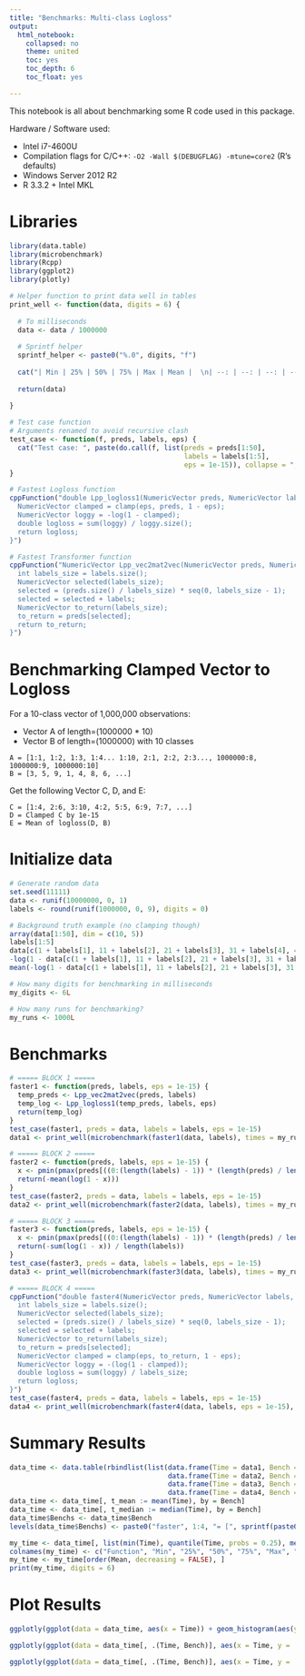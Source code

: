 ```yaml
---
title: "Benchmarks: Multi-class Logloss"
output:
  html_notebook:
    collapsed: no
    theme: united
    toc: yes
    toc_depth: 6
    toc_float: yes

---
```


This notebook is all about benchmarking some R code used in this package.

Hardware / Software used:

* Intel i7-4600U
* Compilation flags for C/C++: `-O2 -Wall $(DEBUGFLAG) -mtune=core2` (R's defaults)
* Windows Server 2012 R2
* R 3.3.2 + Intel MKL

# Libraries

```r
library(data.table)
library(microbenchmark)
library(Rcpp)
library(ggplot2)
library(plotly)
```

```r

# Helper function to print data well in tables
print_well <- function(data, digits = 6) {
  
  # To milliseconds
  data <- data / 1000000
  
  # Sprintf helper
  sprintf_helper <- paste0("%.0", digits, "f")
  
  cat("| Min | 25% | 50% | 75% | Max | Mean |  \n| --: | --: | --: | --: | --: | --: |  \n| ", sprintf(sprintf_helper, min(data)), " | ", sprintf(sprintf_helper, quantile(data, probs = 0.25)), " | ", sprintf(sprintf_helper, median(data)), " | ", sprintf(sprintf_helper, quantile(data, probs = 0.75)), " | ", sprintf(sprintf_helper, max(data)), " | ", sprintf(sprintf_helper, mean(data)), " |  \n", sep = "")
  
  return(data)
  
}

# Test case function
# Arguments renamed to avoid recursive clash
test_case <- function(f, preds, labels, eps) {
  cat("Test case: ", paste(do.call(f, list(preds = preds[1:50],
                                           labels = labels[1:5],
                                           eps = 1e-15)), collapse = ", "), "  \n")
}

# Fastest Logloss function
cppFunction("double Lpp_logloss1(NumericVector preds, NumericVector labels, double eps) {
  NumericVector clamped = clamp(eps, preds, 1 - eps);
  NumericVector loggy = -log(1 - clamped);
  double logloss = sum(loggy) / loggy.size();
  return logloss;
}")

# Fastest Transformer function
cppFunction("NumericVector Lpp_vec2mat2vec(NumericVector preds, NumericVector labels) {
  int labels_size = labels.size();
  NumericVector selected(labels_size);
  selected = (preds.size() / labels_size) * seq(0, labels_size - 1);
  selected = selected + labels;
  NumericVector to_return(labels_size);
  to_return = preds[selected];
  return to_return;
}")

```

# Benchmarking Clamped Vector to Logloss

For a 10-class vector of 1,000,000 observations:

* Vector A of length=(1000000 * 10)
* Vector B of length=(1000000) with 10 classes

```
A = [1:1, 1:2, 1:3, 1:4... 1:10, 2:1, 2:2, 2:3..., 1000000:8, 1000000:9, 1000000:10]
B = [3, 5, 9, 1, 4, 8, 6, ...]
```

Get the following Vector C, D, and E:

```
C = [1:4, 2:6, 3:10, 4:2, 5:5, 6:9, 7:7, ...]
D = Clamped C by 1e-15
E = Mean of logloss(D, B)
```

# Initialize data

```r
# Generate random data
set.seed(11111)
data <- runif(10000000, 0, 1)
labels <- round(runif(1000000, 0, 9), digits = 0)

# Background truth example (no clamping though)
array(data[1:50], dim = c(10, 5))
labels[1:5]
data[c(1 + labels[1], 11 + labels[2], 21 + labels[3], 31 + labels[4], 41 + labels[5])]
-log(1 - data[c(1 + labels[1], 11 + labels[2], 21 + labels[3], 31 + labels[4], 41 + labels[5])])
mean(-log(1 - data[c(1 + labels[1], 11 + labels[2], 21 + labels[3], 31 + labels[4], 41 + labels[5])]))

# How many digits for benchmarking in milliseconds
my_digits <- 6L

# How many runs for benchmarking?
my_runs <- 1000L
```

# Benchmarks

```r

# ===== BLOCK 1 =====
faster1 <- function(preds, labels, eps = 1e-15) {
  temp_preds <- Lpp_vec2mat2vec(preds, labels)
  temp_log <- Lpp_logloss1(temp_preds, labels, eps)
  return(temp_log)
}
test_case(faster1, preds = data, labels = labels, eps = 1e-15)
data1 <- print_well(microbenchmark(faster1(data, labels), times = my_runs)$time, digits = my_digits)

# ===== BLOCK 2 =====
faster2 <- function(preds, labels, eps = 1e-15) {
  x <- pmin(pmax(preds[((0:(length(labels) - 1)) * (length(preds) / length(labels))) + labels + 1], eps), 1 - eps)
  return(-mean(log(1 - x)))
}
test_case(faster2, preds = data, labels = labels, eps = 1e-15)
data2 <- print_well(microbenchmark(faster2(data, labels), times = my_runs)$time, digits = my_digits)

# ===== BLOCK 3 =====
faster3 <- function(preds, labels, eps = 1e-15) {
  x <- pmin(pmax(preds[((0:(length(labels) - 1)) * (length(preds) / length(labels))) + labels + 1], eps), 1 - eps)
  return(-sum(log(1 - x)) / length(labels))
}
test_case(faster3, preds = data, labels = labels, eps = 1e-15)
data3 <- print_well(microbenchmark(faster3(data, labels), times = my_runs)$time, digits = my_digits)

# ===== BLOCK 4 =====
cppFunction("double faster4(NumericVector preds, NumericVector labels, double eps) {
  int labels_size = labels.size();
  NumericVector selected(labels_size);
  selected = (preds.size() / labels_size) * seq(0, labels_size - 1);
  selected = selected + labels;
  NumericVector to_return(labels_size);
  to_return = preds[selected];
  NumericVector clamped = clamp(eps, to_return, 1 - eps);
  NumericVector loggy = -(log(1 - clamped));
  double logloss = sum(loggy) / labels_size;
  return logloss;
}")
test_case(faster4, preds = data, labels = labels, eps = 1e-15)
data4 <- print_well(microbenchmark(faster4(data, labels, eps = 1e-15), times = my_runs)$time, digits = my_digits)

```

# Summary Results

```r

data_time <- data.table(rbindlist(list(data.frame(Time = data1, Bench = "faster1"),
                                       data.frame(Time = data2, Bench = "faster2"),
                                       data.frame(Time = data3, Bench = "faster3"),
                                       data.frame(Time = data4, Bench = "faster4"))))
data_time <- data_time[, t_mean := mean(Time), by = Bench]
data_time <- data_time[, t_median := median(Time), by = Bench]
data_time$Benchs <- data_time$Bench 
levels(data_time$Benchs) <- paste0("faster", 1:4, "= [", sprintf(paste0("%.0", my_digits, "f"), data_time[, list(min(Time)), by = Bench]$V1), ", ", sprintf(paste0("%.0", my_digits, "f"), data_time[, list(max(Time)), by = Bench]$V1), "], mean=", sprintf(paste0("%.0", my_digits, "f"), data_time[, list(mean(Time)), by = Bench]$V1), ", median=", sprintf(paste0("%.0", my_digits, "f"), data_time[, list(median(Time)), by = Bench]$V1))

my_time <- data_time[, list(min(Time), quantile(Time, probs = 0.25), median(Time), quantile(Time, probs = 0.75), max(Time), mean(Time)), by = Bench]
colnames(my_time) <- c("Function", "Min", "25%", "50%", "75%", "Max", "Mean")
my_time <- my_time[order(Mean, decreasing = FALSE), ]
print(my_time, digits = 6)

```

# Plot Results

```r

ggplotly(ggplot(data = data_time, aes(x = Time)) + geom_histogram(aes(y = ..density..), bins = 20, color = "darkblue", fill = "lightblue") + facet_wrap(~ Benchs, ncol = 2) + geom_vline(aes(xintercept = t_mean), color = "blue", linetype = "dashed", size = 2) + geom_vline(aes(xintercept = t_median), color = "red", linetype = "dashed", size = 2) + labs(x = "Time (Milliseconds)", y = "Density") + theme_bw())

```

```r
ggplotly(ggplot(data = data_time[, .(Time, Bench)], aes(x = Time, y = ..count.., fill = Bench)) + geom_histogram(aes(y = ..density..), bins = 100, position = "fill") + labs(x = "Time (Milliseconds)", y = "Density") + theme_bw())
```

```r
ggplotly(ggplot(data = data_time[, .(Time, Bench)], aes(x = Time, y = ..count.., fill = Bench)) + geom_density(position = "fill") + labs(x = "Time (Milliseconds)", y = "Density") + theme_bw())
```

